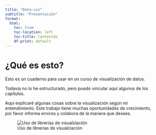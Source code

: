 ```yaml
---
title: "Data-vis"
subtitle: "Presentación"
format: 
  html:
    toc: true
    toc-location: left
    toc-title: Contenido
    df-print: default
---
```


# ¿Qué es esto?

Esto es un cuaderno para usar en un curso de visualización de datos.

Todavía no lo he estructurado, pero puedo vincular aquí algunos de los capítulos.

Aquí explicaré algunas cosas sobre la visualización según mi entendimiento. Este trabajo tiene muchas oportunidades de crecimiento, por favor informa errores y colabora de la manera que desees.


![Uso de librerías de visualziación](structure.png)
